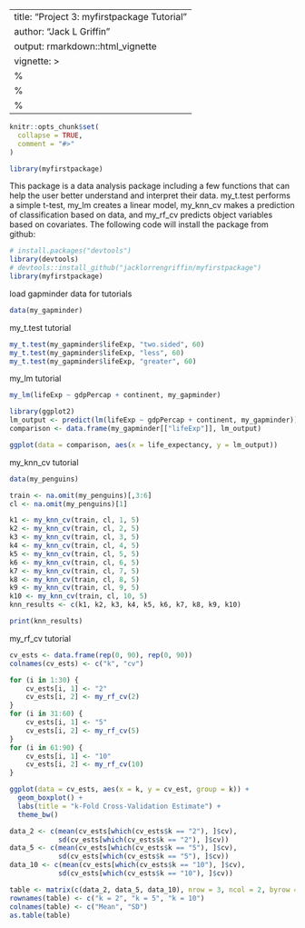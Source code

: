 
---
title: "Project 3: myfirstpackage Tutorial"
author: "Jack L Griffin"
output: rmarkdown::html_vignette
vignette: >
  %\VignetteIndexEntry{myfirstpackage Tutorial}
  %\VignetteEngine{knitr::rmarkdown}
  %\VignetteEncoding{UTF-8}
---

```r
knitr::opts_chunk$set(
  collapse = TRUE,
  comment = "#>"
)
```

```r
library(myfirstpackage)
```

This package is a data analysis package including a few functions that can help the user better understand and interpret their data. my_t.test performs a simple t-test, my_lm creates a linear model, my_knn_cv makes a prediction of classification based on data, and my_rf_cv predicts object variables based on covariates. The following code will install the package from github:

```r
# install.packages("devtools")
library(devtools)
# devtools::install_github("jacklorrengriffin/myfirstpackage")
library(myfirstpackage)
```


load gapminder data for tutorials
```r
data(my_gapminder)
```

my_t.test tutorial

```r
my_t.test(my_gapminder$lifeExp, "two.sided", 60)
my_t.test(my_gapminder$lifeExp, "less", 60)
my_t.test(my_gapminder$lifeExp, "greater", 60)
```



my_lm tutorial

```r
my_lm(lifeExp ~ gdpPercap + continent, my_gapminder)

library(ggplot2)
lm_output <- predict(lm(lifeExp ~ gdpPercap + continent, my_gapminder))
comparison <- data.frame(my_gapminder[["lifeExp"]], lm_output)

ggplot(data = comparison, aes(x = life_expectancy, y = lm_output))
```

my_knn_cv tutorial

```r
data(my_penguins)

train <- na.omit(my_penguins)[,3:6]
cl <- na.omit(my_penguins)[1]

k1 <- my_knn_cv(train, cl, 1, 5)
k2 <- my_knn_cv(train, cl, 2, 5)
k3 <- my_knn_cv(train, cl, 3, 5)
k4 <- my_knn_cv(train, cl, 4, 5)
k5 <- my_knn_cv(train, cl, 5, 5)
k6 <- my_knn_cv(train, cl, 6, 5)
k7 <- my_knn_cv(train, cl, 7, 5)
k8 <- my_knn_cv(train, cl, 8, 5)
k9 <- my_knn_cv(train, cl, 9, 5)
k10 <- my_knn_cv(train, cl, 10, 5)
knn_results <- c(k1, k2, k3, k4, k5, k6, k7, k8, k9, k10)

print(knn_results)
```

my_rf_cv tutorial

```r
cv_ests <- data.frame(rep(0, 90), rep(0, 90))
colnames(cv_ests) <- c("k", "cv")

for (i in 1:30) {
    cv_ests[i, 1] <- "2"
    cv_ests[i, 2] <- my_rf_cv(2)
}
for (i in 31:60) {
    cv_ests[i, 1] <- "5"
    cv_ests[i, 2] <- my_rf_cv(5)
}
for (i in 61:90) {
    cv_ests[i, 1] <- "10"
    cv_ests[i, 2] <- my_rf_cv(10)
}

ggplot(data = cv_ests, aes(x = k, y = cv_est, group = k)) +
  geom_boxplot() +
  labs(title = "k-Fold Cross-Validation Estimate") +
  theme_bw()

data_2 <- c(mean(cv_ests[which(cv_ests$k == "2"), ]$cv),
            sd(cv_ests[which(cv_ests$k == "2"), ]$cv))
data_5 <- c(mean(cv_ests[which(cv_ests$k == "5"), ]$cv),
            sd(cv_ests[which(cv_ests$k == "5"), ]$cv))
data_10 <- c(mean(cv_ests[which(cv_ests$k == "10"), ]$cv),
            sd(cv_ests[which(cv_ests$k == "10"), ]$cv))

table <- matrix(c(data_2, data_5, data_10), nrow = 3, ncol = 2, byrow = TRUE)
rownames(table) <- c("k = 2", "k = 5", "k = 10")
colnames(table) <- c("Mean", "SD")
as.table(table)
```
